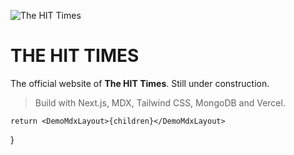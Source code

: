 
![The HIT Times](/tht_logo.png)

# THE HIT TIMES
The official website of **The HIT Times**. Still under construction.



> Build with Next.js, MDX, Tailwind CSS, MongoDB and Vercel.


    return <DemoMdxLayout>{children}</DemoMdxLayout>
}
